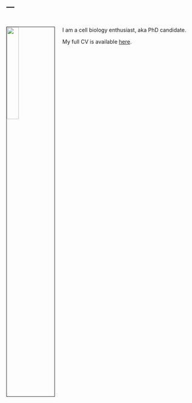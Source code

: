 ---
---

<link rel="stylesheet" href="styles.css" type="text/css">

# <img src="images/omidalam_self.png" style="width:25%; border:1px solid; margin-right: 20px" align="left">

I am a cell biology enthusiast, aka PhD candidate.

My full CV is available [here](files/omidalam_CV_18.pdf).